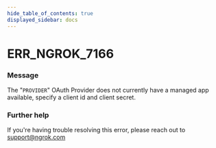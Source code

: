 ```yaml
---
hide_table_of_contents: true
displayed_sidebar: docs
---
```



# ERR_NGROK_7166

### Message

The "`PROVIDER`" OAuth Provider does not currently have a managed app available, specify a client id and client secret.

<ErrorDetails error="err_ngrok_7166" />

### Further help

If you're having trouble resolving this error, please reach out to [support@ngrok.com](mailto:support@ngrok.com?subject=Help%20with%20ERR_NGROK_7166)
